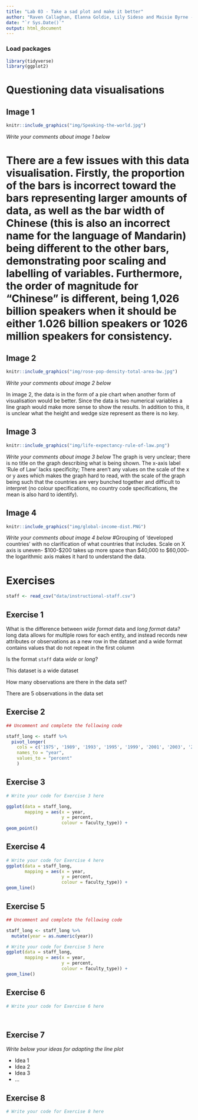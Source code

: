 ```yaml
---
title: "Lab 03 - Take a sad plot and make it better"
author: "Raven Callaghan, Elanna Goldie, Lily Sideso and Maisie Byrne - The Ravens"
date: "`r Sys.Date()`"
output: html_document
---
```


### Load packages

```r
library(tidyverse)
library(ggplot2)
```


# Questioning data visualisations

## Image 1

```r
knitr::include_graphics("img/Speaking-the-world.jpg")
```

_Write your comments about image 1 below_

# There are a few issues with this data visualisation. Firstly, the proportion of the bars is incorrect toward the bars representing larger amounts of data, as well as the bar width of Chinese (this is also an incorrect name for the language of Mandarin) being different to the other bars, demonstrating poor scaling and labelling of variables. Furthermore, the order of magnitude for "Chinese" is different, being 1,026 billion speakers when it should be either 1.026 billion speakers or 1026 million speakers for consistency.



## Image 2

```r
knitr::include_graphics("img/rose-pop-density-total-area-bw.jpg")
```

_Write your comments about image 2 below_

In image 2, the data is in the form of a pie chart when another form of visualisation would be better. Since the data is two numerical variables a line graph would make more sense to show the results. In addition to this, it is unclear what the height and wedge size represent as there is no key. 




## Image 3

```r
knitr::include_graphics("img/life-expectancy-rule-of-law.png")
```

_Write your comments about image 3 below_
The graph is very unclear; there is no title on the graph describing what is being shown. The x-axis label ‘Rule of Law’ lacks specificity; There aren’t any values on the scale of the x or y axes which makes the graph hard to read, with the scale of the graph being such that the countries are very bunched together and difficult to interpret (no colour specifications, no country code specifications, the mean is also hard to identify).



## Image 4

```r
knitr::include_graphics("img/global-income-dist.PNG")
```

_Write your comments about image 4 below_
#Grouping of ‘developed countries’ with no clarification of what countries that includes. Scale on X axis is uneven- $100-$200 takes up more space than $40,000 to $60,000- the logarithmic axis makes it hard to understand the data.



# Exercises

```r
staff <- read_csv("data/instructional-staff.csv")
```


## Exercise 1

What is the difference between *wide format* data and *long format* data?
long data allows for multiple rows for each entity, and instead records new attributes or observations as a new row in the dataset and a wide format contains values that do not repeat in the first column

Is the format `staff` data *wide* or *long*?


This dataset is a wide dataset


How many observations are there in the data set?

There are 5 observations in the data set


## Exercise 2

```r
## Uncomment and complete the following code

staff_long <- staff %>%
  pivot_longer(
    cols = c('1975', '1989', '1993', '1995', '1999', '2001', '2003', '2005', '2007', '2009', '2011'), 
    names_to = "year",
    values_to = "percent"
    )

```


## Exercise 3

```r
# Write your code for Exercise 3 here

ggplot(data = staff_long,
       mapping = aes(x = year,
                     y = percent,
                     colour = faculty_type)) +
geom_point()


```

## Exercise 4

```r
# Write your code for Exercise 4 here
ggplot(data = staff_long,
       mapping = aes(x = year, 
                     y = percent, 
                     colour = faculty_type)) +
geom_line()


```

## Exercise 5

```r
## Uncomment and complete the following code

staff_long <- staff_long %>%
  mutate(year = as.numeric(year))
```


```r
# Write your code for Exercise 5 here
ggplot(data = staff_long,
       mapping = aes(x = year, 
                     y = percent, 
                     colour = faculty_type)) +
geom_line()


```

## Exercise 6

```r
# Write your code for Exercise 6 here




```

## Exercise 7

_Write below your ideas for adapting the line plot_

* Idea 1
* Idea 2
* Idea 3
* ...


## Exercise 8

```r
# Write your code for Exercise 8 here



```

